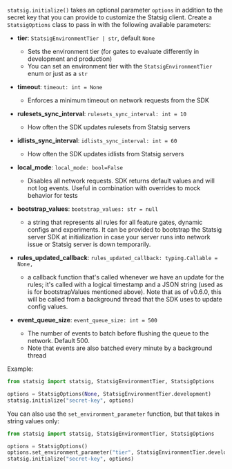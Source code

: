 `statsig.initialize()` takes an optional parameter `options` in addition to the secret key that you can provide to customize the Statsig client. Create a `StatsigOptions` class to pass in with the following available parameters:

- **tier**: `StatsigEnvironmentTier | str`, default `None`
  - Sets the environment tier (for gates to evaluate differently in development and production)
  - You can set an environment tier with the `StatsigEnvironmentTier` enum or just as a `str`

- **timeout**: `timeout: int = None`
  - Enforces a minimum timeout on network requests from the SDK
- **rulesets_sync_interval**: `rulesets_sync_interval: int = 10`
  - How often the SDK updates rulesets from Statsig servers 
- **idlists_sync_interval**: `idlists_sync_interval: int = 60`
  - How often the SDK updates idlists from Statsig servers
- **local_mode**: `local_mode: bool=False`
  - Disables all network requests.  SDK returns default values and will not log events.  Useful in combination with overrides to mock behavior for tests
- **bootstrap_values**: `bootstrap_values: str = null`
  - a string that represents all rules for all feature gates, dynamic configs and experiments. It can be provided to bootstrap the Statsig server SDK at initialization in case your server runs into network issue or Statsig server is down temporarily.
- **rules_updated_callback**: `rules_updated_callback: typing.Callable = None,`
  - a callback function that's called whenever we have an update for the rules; it's called with a logical timestamp and a JSON string (used as is for bootstrapValues mentioned above).  Note that as of v0.6.0, this will be called from a background thread that the SDK uses to update config values.
- **event_queue_size**: `event_queue_size: int = 500`
  -  The number of events to batch before flushing the queue to the network.  Default 500.
  -  Note that events are also batched every minute by a background thread

Example:

```python
from statsig import statsig, StatsigEnvironmentTier, StatsigOptions

options = StatsigOptions(None, StatsigEnvironmentTier.development)
statsig.initialize("secret-key", options)
```

You can also use the `set_environment_parameter` function, but that takes in string values only:

```python
from statsig import statsig, StatsigEnvironmentTier, StatsigOptions

options = StatsigOptions()
options.set_environment_parameter("tier", StatsigEnvironmentTier.development.value)
statsig.initialize("secret-key", options)
```

